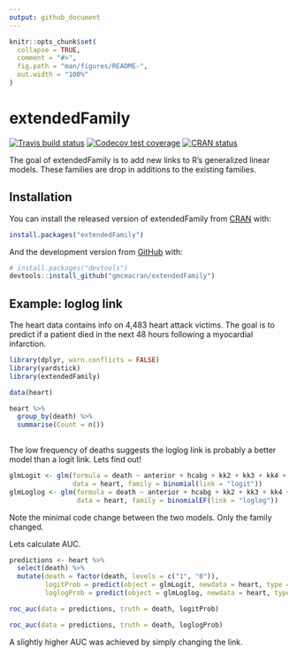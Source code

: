 ```yaml
---
output: github_document
---
```


<!-- README.md is generated from README.Rmd. Please edit that file -->

```r
knitr::opts_chunk$set(
  collapse = TRUE,
  comment = "#>",
  fig.path = "man/figures/README-",
  out.width = "100%"
)
```
# extendedFamily

<!-- badges: start -->
[![Travis build status](https://travis-ci.org/gmcmacran/extendedFamily.svg?branch=master)](https://travis-ci.org/gmcmacran/extendedFamily)
[![Codecov test coverage](https://codecov.io/gh/gmcmacran/extendedFamily/branch/master/graph/badge.svg)](https://codecov.io/gh/gmcmacran/extendedFamily?branch=master)
[![CRAN status](https://www.r-pkg.org/badges/version/extendedFamily)](https://cran.r-project.org/package=extendedFamily)
<!-- badges: end -->

The goal of extendedFamily is to add new links to R's generalized linear models. These families are drop in additions to the existing families.

## Installation

You can install the released version of extendedFamily from [CRAN](https://CRAN.R-project.org) with:

``` r
install.packages("extendedFamily")
```

And the development version from [GitHub](https://github.com/) with:

``` r
# install.packages("devtools")
devtools::install_github("gmcmacran/extendedFamily")
```
## Example: loglog link

The heart data contains info on 4,483 heart attack victims. The goal is to predict if a patient died in the next 48 hours following a myocardial infarction.

```r
library(dplyr, warn.conflicts = FALSE)
library(yardstick)
library(extendedFamily)

data(heart)

heart %>%
  group_by(death) %>%
  summarise(Count = n())
  
```

The low frequency of deaths suggests the loglog link is probably a better model than a logit link. Lets find out!

```r
glmLogit <- glm(formula = death ~ anterior + hcabg + kk2 + kk3 + kk4 + age2 + age3 + age4, 
                data = heart, family = binomial(link = "logit"))
glmLoglog <- glm(formula = death ~ anterior + hcabg + kk2 + kk3 + kk4 + age2 + age3 + age4, 
                 data = heart, family = binomialEF(link = "loglog"))
```

Note the minimal code change between the two models. Only the family changed.

Lets calculate AUC.

```r
predictions <- heart %>%
  select(death) %>%
  mutate(death = factor(death, levels = c("1", "0")),
         logitProb = predict(object = glmLogit, newdata = heart, type = "response"),
         loglogProb = predict(object = glmLoglog, newdata = heart, type = "response"))

roc_auc(data = predictions, truth = death, logitProb)

roc_auc(data = predictions, truth = death, loglogProb)
```

A slightly higher AUC was achieved by simply changing the link.
